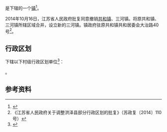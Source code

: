 {{中国乡级行政区|32/08/29/106/000}}

'''{{PAGENAMEBASE}}'''是{{PRC admin/fullname|32/08/29/106/000|3}}下辖的一个[[行政建制镇|镇]]<ref>{{PRC admin/ref sgc|{{PRC admin/parent|32/08/29/106/000}}}}</ref>。

2014年10月16日，江苏省人民政府批复同意撤销[[共和镇_(洪泽县)|共和镇]]、三河镇。将原共和镇、三河镇所辖区域合并，设立新的三河镇。镇政府驻原共和镇共和居委会大治路40号<ref>《江苏省人民政府关于调整洪泽县部分行政区划的批复》（苏政复〔2014〕110号）</ref>。

== 行政区划 ==
{{PAGENAMEBASE}}下辖以下村级行政区划单位<ref>{{PRC admin/ref sgc|32/08/29/106/000}}</ref>：

{{PRC admin/children|32/08/29/106/000}}。

== 参考资料 ==
{{reflist}}

{{江苏行政区划小作品}}
{{PRC admin/navcat|32/08/29/106/000}}